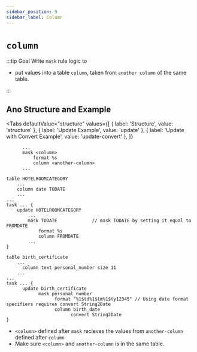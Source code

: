 ```yaml
---
sidebar_position: 9
sidebar_label: Column
---
```



# `column`

:::tip Goal
Write `mask` rule logic to

- put values into a table `column`, taken from `another column` of the same table.

:::

## Ano Structure and Example

<Tabs
  defaultValue="structure"
  values={[
    { label: 'Structure', value: 'structure' },
    { label: 'Update Example', value: 'update' },
    { label: 'Update with Convert Example', value: 'update-convert' },
  ]}
>

<TabItem value="structure">

```ano
      ...
      mask <column>
          format %s
          column <another-column>
      ...
```

</TabItem>

<TabItem value="update">

```ano
table HOTELROOMCATEGORY
    ...
    column date TODATE
    ...
...
task ... {
    update HOTELROOMCATEGORY
        ...
        mask TODATE             // mask TODATE by setting it equal to FROMDATE
            format %s
            column FROMDATE
        ...
}
```

</TabItem>

<TabItem value="update-convert">

```ano
table birth_certificate
    ...
	  column text personal_number size 11
    ...
...
task ... {
	  update birth_certificate
		    mask personal_number
			      format "%1$td%1$tm%1$ty12345" // Using date format specifiers requires convert String2Date
			      column birth_date
				        convert String2Date
}
```

</TabItem>

</Tabs>

- `<column>` defined after `mask` recieves the values from `another-column` defined after `column`
- Make sure `<column>` and `another-column` is in the same table.
